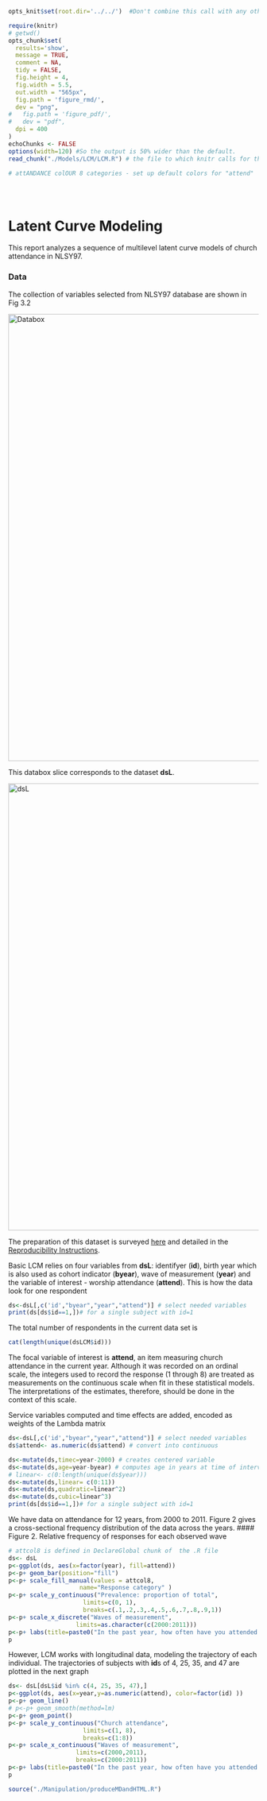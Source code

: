<!--  Set the working directory to the repository's base directory; this assumes the report is nested inside of only one directory.-->
```r
opts_knit$set(root.dir='../../')  #Don't combine this call with any other chunk -especially one that uses file paths.

```


<!-- Set the report-wide options, and point to the external code file. -->
```r
require(knitr)
# getwd()
opts_chunk$set(
  results='show', 
  message = TRUE,
  comment = NA, 
  tidy = FALSE,
  fig.height = 4, 
  fig.width = 5.5, 
  out.width = "565px",
  fig.path = 'figure_rmd/',     
  dev = "png",
#   fig.path = 'figure_pdf/',     
#   dev = "pdf",
  dpi = 400
)
echoChunks <- FALSE
options(width=120) #So the output is 50% wider than the default.
read_chunk("./Models/LCM/LCM.R") # the file to which knitr calls for the chunks
```

```r
# attANDANCE colOUR 8 categories - set up default colors for "attend"

```

```r
```

```r
```

```r

```
Latent Curve Modeling 
=================================================
This report analyzes a sequence of multilevel latent curve models of church attendance in NLSY97.

### Data

The collection of variables selected from NLSY97 database are shown in Fig 3.2

<img link src="./figure_rmd/3_Methods_Figure 3.2.png" alt="Databox" style="width:900px;"/> 

This databox slice corresponds to the dataset **dsL**.

<img link src="./figure_rmd/3_Methods_Figure 3.3.png" alt="dsL" style="width:900px;"/>  
 
The preparation of this dataset is surveyed [here](https://github.com/andkov/Longitudinal_Models_of_Religiosity_NLSY97/tree/master/Data) and detailed in the [Reproducibility Instructions](https://github.com/andkov/Longitudinal_Models_of_Religiosity_NLSY97/blob/master/Data/Derive_dsL_from_Extract.md).

Basic LCM relies on four variables from **dsL**: identifyer (**id**), birth year which is also used as cohort indicator (**byear**), wave of measurement (**year**) and the variable of interest - worship attendance (**attend**). This is how the data look for one respondent 
```r
ds<-dsL[,c('id',"byear","year","attend")] # select needed variables
print(ds[ds$id==1,])# for a single subject with id=1
```
The total number of respondents in the current data set is
```r
cat(length(unique(dsLCM$id)))
```



The focal variable of interest is **attend**, an item measuring church attendance in the current year. Although it was recorded on an ordinal scale, the integers used to record the response (1 through 8) are treated as measurements on the continuous scale when fit in these statistical models. The interpretations of the estimates, therefore, should be done in the context of this scale.


Service variables computed  and time effects are added, encoded as  weights of the Lambda matrix
```r
ds<-dsL[,c('id',"byear","year","attend")] # select needed variables
ds$attend<- as.numeric(ds$attend) # convert into continuous

ds<-mutate(ds,timec=year-2000) # creates centered variable
ds<-mutate(ds,age=year-byear) # computes age in years at time of interview
# linear<- c(0:length(unique(ds$year)))
ds<-mutate(ds,linear= c(0:11))
ds<-mutate(ds,quadratic=linear^2)
ds<-mutate(ds,cubic=linear^3)
print(ds[ds$id==1,])# for a single subject with id=1
```

We have data on attendance for 12 years, from 2000 to 2011. Figure 2 gives a cross-sectional frequency distribution of the data across the years.
#### Figure 2. Relative frequency of responses for each observed wave
```r
# attcol8 is defined in DeclareGlobal chunk of  the .R file
ds<- dsL
p<-ggplot(ds, aes(x=factor(year), fill=attend))
p<-p+ geom_bar(position="fill")
p<-p+ scale_fill_manual(values = attcol8,
                    name="Response category" )
p<-p+ scale_y_continuous("Prevalence: proportion of total",
                     limits=c(0, 1),
                     breaks=c(.1,.2,.3,.4,.5,.6,.7,.8,.9,1))
p<-p+ scale_x_discrete("Waves of measurement",
                   limits=as.character(c(2000:2011)))
p<-p+ labs(title=paste0("In the past year, how often have you attended a worship service?"))
p

```

However, LCM works with longitudinal data, modeling the trajectory of each individual. The trajectories of subjects with **id**s of 4, 25, 35, and 47 are plotted in the next graph

```r

ds<- dsL[dsL$id %in% c(4, 25, 35, 47),]
p<-ggplot(ds, aes(x=year,y=as.numeric(attend), color=factor(id) ))
p<-p+ geom_line()
# p<-p+ geom_smooth(method=lm)
p<-p+ geom_point()
p<-p+ scale_y_continuous("Church attendance",
                     limits=c(1, 8),
                     breaks=c(1:8))
p<-p+ scale_x_continuous("Waves of measurement",
                   limits=c(2000,2011),
                   breaks=c(2000:2011))
p<-p+ labs(title=paste0("In the past year, how often have you attended a worship service?"))
p
```





```r
source("./Manipulation/produceMDandHTML.R")

```








